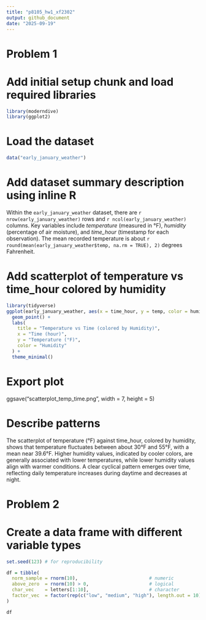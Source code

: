 ```yaml
---
title: "p8105_hw1_xf2302"
output: github_document
date: "2025-09-19"
---
```

# Problem 1
# Add initial setup chunk and load required libraries
```r
library(moderndive)
library(ggplot2)
```
# Load the dataset
```r
data("early_january_weather")
```
# Add dataset summary description using inline R
Within the `early_january_weather` dataset, there are `r nrow(early_january_weather)` rows and `r ncol(early_january_weather)` columns. Key variables include *temperature* (measured in °F), *humidity* (percentage of air moisture), and *time_hour* (timestamp for each observation). The mean recorded temperature is about `r round(mean(early_january_weather$temp, na.rm = TRUE), 2)` degrees Fahrenheit.

# Add scatterplot of temperature vs time_hour colored by humidity
```r
library(tidyverse)
ggplot(early_january_weather, aes(x = time_hour, y = temp, color = humid)) +
  geom_point() +
  labs(
    title = "Temperature vs Time (colored by Humidity)",
    x = "Time (hour)",
    y = "Temperature (°F)",
    color = "Humidity"
  ) +
  theme_minimal()
```

# Export plot
ggsave("scatterplot_temp_time.png", width = 7, height = 5)

# Describe patterns
The scatterplot of temperature (°F) against time_hour, colored by humidity, shows that temperature fluctuates between about 30°F and 55°F, with a mean near 39.6°F. Higher humidity values, indicated by cooler colors, are generally associated with lower temperatures, while lower humidity values align with warmer conditions. A clear cyclical pattern emerges over time, reflecting daily temperature increases during daytime and decreases at night.

# Problem 2
# Create a data frame with different variable types
```r
set.seed(123) # for reproducibility

df = tibble(
  norm_sample = rnorm(10),                          # numeric
  above_zero  = rnorm(10) > 0,                      # logical
  char_vec    = letters[1:10],                      # character
  factor_vec  = factor(rep(c("low", "medium", "high"), length.out = 10)) # factor
)

df
```




